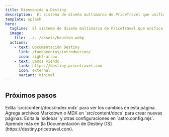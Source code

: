 ```yaml
---
title: Bienvenido a Destiny
description:  El sistema de diseño multimarca de PriceTravel que unifica experiencias digitales con eficiencia y flexibilidad.
template: splash
hero:
  tagline:  El sistema de diseño multimarca de PriceTravel que unifica experiencias digitales con eficiencia y flexibilidad.
  image:
    file: ../../assets/houston.webp
  actions:
    - text: Documentación Destiny
      link: /fundamentos/introduccion/
      icon: right-arrow
    - text: vamos viendo
      link: https://destiny.pricetravel.com
      icon: external
      variant: minimal
---
```



## Próximos pasos

<CardGrid stagger>
	<Card title="Actualiza el contenido" icon="pencil">
		Edita `src/content/docs/index.mdx` para ver los cambios en esta página.
	</Card>
	<Card title="Agrega nuevo contenido" icon="add-document">
		Agrega archivos Markdown o MDX en `src/content/docs` para crear nuevas páginas.
	</Card>
	<Card title="Configura el sitio" icon="setting">
		Edita la `sidebar` y otras configuraciones en `astro.config.mjs`.
	</Card>
	<Card title="Leer la documentación" icon="open-book">
		Aprende más en [la Documentación de Destiny DS](https://destiny.pricetravel.com).
	</Card>
</CardGrid>
